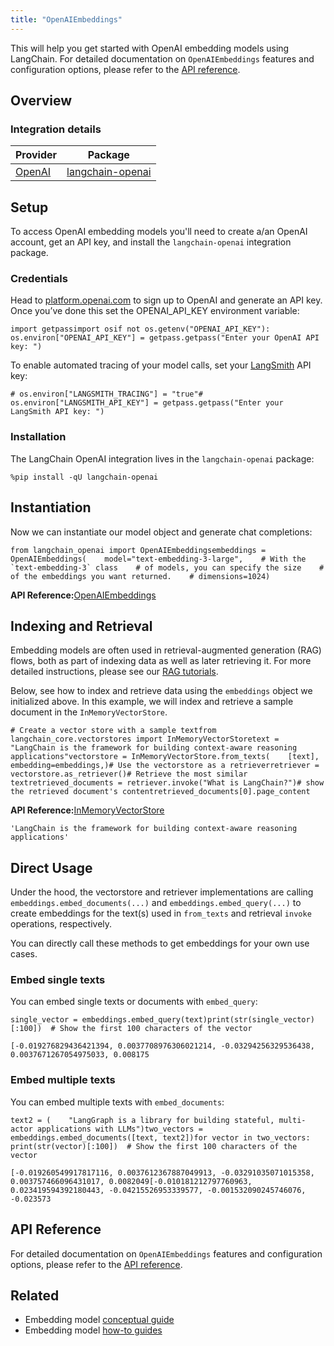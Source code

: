 ```yaml
---
title: "OpenAIEmbeddings"
---
```


This will help you get started with OpenAI embedding models using LangChain. For detailed documentation on `OpenAIEmbeddings` features and configuration options, please refer to the [API reference](https://python.langchain.com/api_reference/openai/embeddings/langchain_openai.embeddings.base.OpenAIEmbeddings.html).

## Overview

### Integration details

| Provider                                           | Package                                                                                                                             |
| -------------------------------------------------- | ----------------------------------------------------------------------------------------------------------------------------------- |
| [OpenAI](/src/oss/integrations/text_embedding/openai) | [langchain-openai](https://python.langchain.com/api_reference/openai/chat_models/langchain_openai.chat_models.base.ChatOpenAI.html) |

## Setup

To access OpenAI embedding models you'll need to create a/an OpenAI account, get an API key, and install the `langchain-openai` integration package.

### Credentials

Head to [platform.openai.com](https://platform.openai.com) to sign up to OpenAI and generate an API key. Once you’ve done this set the OPENAI\_API\_KEY environment variable:

```
import getpassimport osif not os.getenv("OPENAI_API_KEY"):    os.environ["OPENAI_API_KEY"] = getpass.getpass("Enter your OpenAI API key: ")
```

To enable automated tracing of your model calls, set your [LangSmith](https://docs.smith.langchain.com/) API key:

```
# os.environ["LANGSMITH_TRACING"] = "true"# os.environ["LANGSMITH_API_KEY"] = getpass.getpass("Enter your LangSmith API key: ")
```

### Installation

The LangChain OpenAI integration lives in the `langchain-openai` package:

```
%pip install -qU langchain-openai
```

## Instantiation

Now we can instantiate our model object and generate chat completions:

```
from langchain_openai import OpenAIEmbeddingsembeddings = OpenAIEmbeddings(    model="text-embedding-3-large",    # With the `text-embedding-3` class    # of models, you can specify the size    # of the embeddings you want returned.    # dimensions=1024)
```

**API Reference:**[OpenAIEmbeddings](https://python.langchain.com/api_reference/openai/embeddings/langchain_openai.embeddings.base.OpenAIEmbeddings.html)

## Indexing and Retrieval

Embedding models are often used in retrieval-augmented generation (RAG) flows, both as part of indexing data as well as later retrieving it. For more detailed instructions, please see our [RAG tutorials](/src/oss/tutorials).

Below, see how to index and retrieve data using the `embeddings` object we initialized above. In this example, we will index and retrieve a sample document in the `InMemoryVectorStore`.

```
# Create a vector store with a sample textfrom langchain_core.vectorstores import InMemoryVectorStoretext = "LangChain is the framework for building context-aware reasoning applications"vectorstore = InMemoryVectorStore.from_texts(    [text],    embedding=embeddings,)# Use the vectorstore as a retrieverretriever = vectorstore.as_retriever()# Retrieve the most similar textretrieved_documents = retriever.invoke("What is LangChain?")# show the retrieved document's contentretrieved_documents[0].page_content
```

**API Reference:**[InMemoryVectorStore](https://python.langchain.com/api_reference/core/vectorstores/langchain_core.vectorstores.in_memory.InMemoryVectorStore.html)

```
'LangChain is the framework for building context-aware reasoning applications'
```

## Direct Usage

Under the hood, the vectorstore and retriever implementations are calling `embeddings.embed_documents(...)` and `embeddings.embed_query(...)` to create embeddings for the text(s) used in `from_texts` and retrieval `invoke` operations, respectively.

You can directly call these methods to get embeddings for your own use cases.

### Embed single texts

You can embed single texts or documents with `embed_query`:

```
single_vector = embeddings.embed_query(text)print(str(single_vector)[:100])  # Show the first 100 characters of the vector
```

```
[-0.019276829436421394, 0.0037708976306021214, -0.03294256329536438, 0.0037671267054975033, 0.008175
```

### Embed multiple texts

You can embed multiple texts with `embed_documents`:

```
text2 = (    "LangGraph is a library for building stateful, multi-actor applications with LLMs")two_vectors = embeddings.embed_documents([text, text2])for vector in two_vectors:    print(str(vector)[:100])  # Show the first 100 characters of the vector
```

```
[-0.019260549917817116, 0.0037612367887049913, -0.03291035071015358, 0.003757466096431017, 0.0082049[-0.010181212797760963, 0.023419594392180443, -0.04215526953339577, -0.001532090245746076, -0.023573
```

## API Reference

For detailed documentation on `OpenAIEmbeddings` features and configuration options, please refer to the [API reference](https://python.langchain.com/api_reference/openai/embeddings/langchain_openai.embeddings.base.OpenAIEmbeddings.html).

## Related

* Embedding model [conceptual guide](/src/oss/concepts/embedding_models)
* Embedding model [how-to guides](/src/oss/how_to/#embedding-models)
